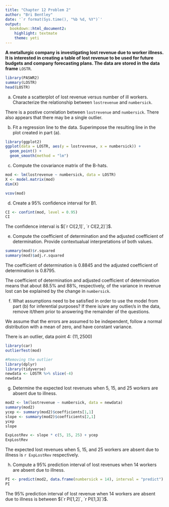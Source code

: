 ```yaml
---
title: "Chapter 12 Problem 2"
author: "Bri Bentley"
date: '`r format(Sys.time(), "%b %d, %Y")`'
output:
  bookdown::html_document2:
    highlight: textmate
    theme: yeti
---
```


**A metallurgic company is investigating lost revenue due to worker illness. It is interested in creating a table of lost revenue to be used for future budgets and company forecasting plans. The data are stored in the data frame** `LOSTR`.

```r
library(PASWR2)
summary(LOSTR)
head(LOSTR)
```


a) Create a scatterplot of lost revenue versus number of ill workers. Characterize the relationship between `lostrevenue` and `numbersick`.

There is a postive correlation between `lostrevenue` and `numbersick`. There also appears that there may be a single outlier.

b) Fit a regression line to the data. Superimpose the resulting line in the plot created in part (a).

```r
library(ggplot2)
ggplot(data = LOSTR, aes(y = lostrevenue, x = numbersick)) +
  geom_point() + 
  geom_smooth(method = "lm")
```

c) Compute the covariance matrix of the B-hats.

```r
mod <- lm(lostrevenue ~ numbersick, data = LOSTR)
X <- model.matrix(mod)
dim(X)

vcov(mod)
```

d) Create a 95% confidence interval for B1.

```r
CI <- confint(mod, level = 0.95)
CI
```

The confidence interval is $[`r CI[2,1]`, `r CI[2,2]`]$.

e) Compute the coefficient of determination and the adjusted coefficient of determination. Provide contextualual interpretations of both values.

```r
summary(mod)$r.squared
summary(mod)$adj.r.squared
```

The coefficient of determination is 0.8845 and the adjusted coefficient of determination is 0.8795. 

The coefficient of determination and adjusted coefficient of determination means that about 88.5% and 88%, respectively, of the variance in revenue lost can be explained by the change in `numbersick`.

f) What assumptions need to be satisfied in order to use the model from part (b) for inferential purposes? If there is/are any outlier/s in the data, remove it/them prior to answering the remainder of the questions.

We assume that the errors are assumed to be independent, follow a normal distribution with a mean of zero, and have constant variance.

There is an outlier, data point 4: $(11, 2500)$

```r
library(car)
outlierTest(mod)
```

```r
#Removing the outlier
library(dplyr)
library(tidyverse)
newdata <- LOSTR %>% slice(-4)
newdata
```

g) Determine the expected lost revenues when 5, 15, and 25 workers are absent due to illness.

```r
mod2 <- lm(lostrevenue ~ numbersick, data = newdata)
summary(mod2)
ycep <- summary(mod2)$coefficients[1,1]
slope <- summary(mod2)$coefficients[2,1]
ycep
slope

ExpLostRev <- slope * c(5, 15, 25) + ycep
ExpLostRev
```

The expected lost revenues when 5, 15, and 25 workers are absent due to illness is `r ExpLostRev ` respectively.

h) Compute a 95% prediction interval of lost revenues when 14 workers are absent due to illness.
```r
PI <- predict(mod2, data.frame(numbersick = 14), interval = "predict")
PI
```

The 95% prediction interval of lost revenue when 14 workers are absent due to illness is between $(`r PI[1,2]`, `r PI[1,3]`)$.
